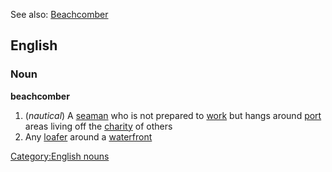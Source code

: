 See also: [[Beachcomber]]

==English==
===Noun===
'''beachcomber'''

#(''nautical'') A [[seaman]] who is not prepared to [[work]] but hangs around [[port]] areas living off the [[charity]] of others
#Any [[loafer]] around a [[waterfront]]

[[Category:English nouns]]